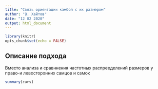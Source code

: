 ```yaml
---
title: "Связь ориентации камбол с их размером"
author: "В. Хайтов"
date: "12 02 2020"
output: html_document
---
```


```r
library(knitr)
opts_chunk$set(echo = FALSE)

```

## Описание подхода

Вместо анализа и сравннения частотных распрееделений размеров у право-и левосторонних самцов и самок 


```r
summary(cars)
```
